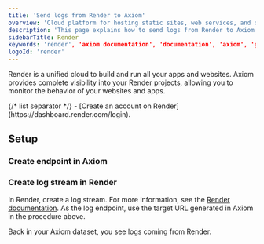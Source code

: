 ```yaml
---
title: 'Send logs from Render to Axiom'
overview: 'Cloud platform for hosting static sites, web services, and databases'
description: 'This page explains how to send logs from Render to Axiom.'
sidebarTitle: Render
keywords: 'render', 'axiom documentation', 'documentation', 'axiom', 'guide', 'render logs', 'syslog endpoint', 'render log stream'
logoId: 'render'
---
```



Render is a unified cloud to build and run all your apps and websites. Axiom provides complete visibility into your Render projects, allowing you to monitor the behavior of your websites and apps.

<Prerequisites />
{/* list separator */}
- [Create an account on Render](https://dashboard.render.com/login).

## Setup

### Create endpoint in Axiom

<SetUpEndpoint endpointName="Secure Syslog" />

### Create log stream in Render

In Render, create a log stream. For more information, see the [Render documentation](https://docs.render.com/log-streams). As the log endpoint, use the target URL generated in Axiom in the procedure above.

Back in your Axiom dataset, you see logs coming from Render.
